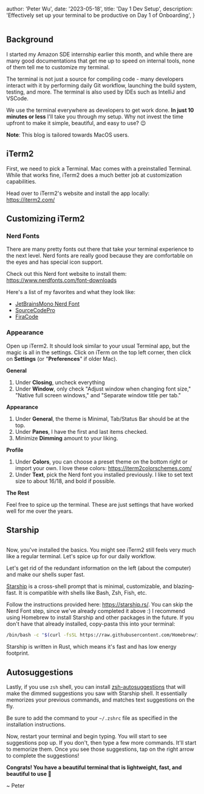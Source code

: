 
  author: 'Peter Wu',
  date: '2023-05-18',
  title: 'Day 1 Dev Setup',
  description:
    'Effectively set up your terminal to be productive on Day 1 of Onboarding',
}


<Image src={terminal} alt="" />

## Background

I started my Amazon SDE internship earlier this month, and while there are many good documentations
that get me up to speed on internal tools, none of them tell me to customize my terminal.

The terminal is not just a source for compiling code - many developers interact with it by performing
daily Git workflow, launching the build system, testing, and more. The terminal is also used by IDEs such as
IntelliJ and VSCode.

We use the terminal everywhere as developers to get work done. **In just 10 minutes or less** I'll take you
through my setup. Why not invest the time upfront to make it simple, beautiful, and easy to use? 😉

**Note**: This blog is tailored towards MacOS users.

## iTerm2

First, we need to pick a Terminal. Mac comes with a preinstalled Terminal. While that works fine,
iTerm2 does a much better job at customization capabilities.

Head over to iTerm2's website and install the app locally: https://iterm2.com/

## Customizing iTerm2

### Nerd Fonts

There are many pretty fonts out there that take your terminal experience to the next level. Nerd
fonts are really good because they are comfortable on the eyes and has special icon support.

Check out this Nerd font website to install them: https://www.nerdfonts.com/font-downloads

Here's a list of my favorites and what they look like:

- [JetBrainsMono Nerd Font](https://www.programmingfonts.org/#jetbrainsmono)
- [SourceCodePro](https://www.programmingfonts.org/#source-code-pro)
- [FiraCode](https://www.programmingfonts.org/#firacode)

### Appearance

Open up iTerm2. It should look similar to your usual Terminal app, but the magic is all in the settings.
Click on iTerm on the top left corner, then click on **Settings** (or "**Preferences**" if older Mac).

**General**

1. Under **Closing**, uncheck everything
2. Under **Window**, only check "Adjust window when changing font size," "Native full screen windows,"
   and "Separate window title per tab."

**Appearance**

1. Under **General**, the theme is Minimal, Tab/Status Bar should be at the top.
2. Under **Panes**, I have the first and last items checked.
3. Minimize **Dimming** amount to your liking.

**Profile**

1. Under **Colors**, you can choose a preset theme on the bottom right or import your own. I love these
   colors: https://iterm2colorschemes.com/
2. Under **Text**, pick the Nerd font you installed previously. I like to set text size to about 16/18, and bold
   if possible.

**The Rest**

Feel free to spice up the terminal. These are just settings that have worked well for me over the years.

## Starship

<Image src={starship} alt="" />

Now, you've installed the basics. You might see iTerm2 still feels very much like a regular terminal. Let's
spice up for our daily workflow.

Let's get rid of the redundant information on the left (about the computer) and make our shells super fast.

[Starship](https://starship.rs/) is a cross-shell prompt that is minimal, customizable, and blazing-fast. It is compatible with
shells like Bash, Zsh, Fish, etc.

Follow the instructions provided here: https://starship.rs/. You can skip the Nerd Font step, since we've already
completed it above :) I recommend using Homebrew to install Starship and other packages in the future. If you
don't have that already installed, copy-pasta this into your terminal:

```bash
/bin/bash -c "$(curl -fsSL https://raw.githubusercontent.com/Homebrew/install/HEAD/install.sh)"
```

Starship is written in Rust, which means it's fast and has low energy footprint.

## Autosuggestions

Lastly, if you use `zsh` shell, you can install [zsh-autosuggestions](https://github.com/zsh-users/zsh-autosuggestions)
that will make the dimmed suggestions you saw with Starship shell. It essentially memorizes your previous
commands, and matches text suggestions on the fly.

Be sure to add the command to your `~/.zshrc` file as specified in the installation instructions.

Now, restart your terminal and begin typing. You will start to see suggestions pop up. If you don't, then
type a few more commands. It'll start to memorize them. Once you see those suggestions, tap on the right
arrow to complete the suggestions!

**Congrats! You have a beautiful terminal that is lightweight, fast, and beautiful to use 🚀**

~ Peter
